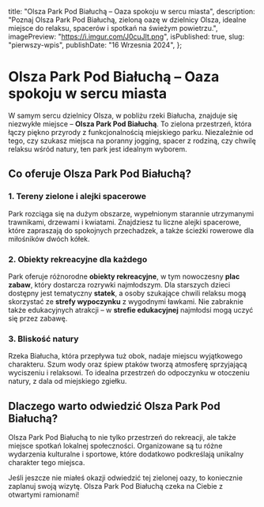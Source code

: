 
  title: "Olsza Park Pod Białuchą – Oaza spokoju w sercu miasta",
  description:
    "Poznaj Olsza Park Pod Białuchą, zieloną oazę w dzielnicy Olsza, idealne miejsce do relaksu, spacerów i spotkań na świeżym powietrzu.",
  imagePreview: "https://i.imgur.com/J0cuJlt.png",
  isPublished: true,
  slug: "pierwszy-wpis",
  publishDate: "16 Wrzesnia 2024",
};

<ArrowBack />

# Olsza Park Pod Białuchą – Oaza spokoju w sercu miasta

W samym sercu dzielnicy Olsza, w pobliżu rzeki Białucha, znajduje się niezwykłe miejsce – **Olsza Park Pod Białuchą**. To zielona przestrzeń, która łączy piękno przyrody z funkcjonalnością miejskiego parku. Niezależnie od tego, czy szukasz miejsca na poranny jogging, spacer z rodziną, czy chwilę relaksu wśród natury, ten park jest idealnym wyborem.

## Co oferuje Olsza Park Pod Białuchą?

### 1. Tereny zielone i alejki spacerowe

Park rozciąga się na dużym obszarze, wypełnionym starannie utrzymanymi trawnikami, drzewami i kwiatami. Znajdziesz tu liczne alejki spacerowe, które zapraszają do spokojnych przechadzek, a także ścieżki rowerowe dla miłośników dwóch kółek.

### 2. Obiekty rekreacyjne dla każdego

Park oferuje różnorodne **obiekty rekreacyjne**, w tym nowoczesny **plac zabaw**, który dostarcza rozrywki najmłodszym. Dla starszych dzieci dostępny jest tematyczny **statek**, a osoby szukające chwili relaksu mogą skorzystać ze **strefy wypoczynku** z wygodnymi ławkami. Nie zabraknie także edukacyjnych atrakcji – w **strefie edukacyjnej** najmłodsi mogą uczyć się przez zabawę.

### 3. Bliskość natury

Rzeka Białucha, która przepływa tuż obok, nadaje miejscu wyjątkowego charakteru. Szum wody oraz śpiew ptaków tworzą atmosferę sprzyjającą wyciszeniu i relaksowi. To idealna przestrzeń do odpoczynku w otoczeniu natury, z dala od miejskiego zgiełku.

## Dlaczego warto odwiedzić Olsza Park Pod Białuchą?

Olsza Park Pod Białuchą to nie tylko przestrzeń do rekreacji, ale także miejsce spotkań lokalnej społeczności. Organizowane są tu różne wydarzenia kulturalne i sportowe, które dodatkowo podkreślają unikalny charakter tego miejsca.

Jeśli jeszcze nie miałeś okazji odwiedzić tej zielonej oazy, to koniecznie zaplanuj swoją wizytę. Olsza Park Pod Białuchą czeka na Ciebie z otwartymi ramionami!
